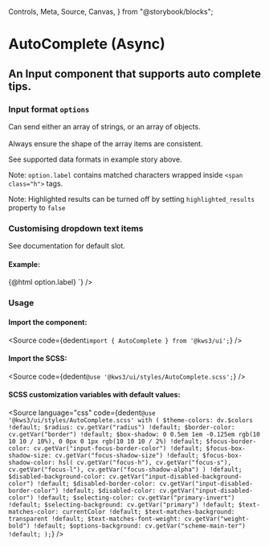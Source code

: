  Controls,
  Meta,
  Source,
  Canvas,
} from "@storybook/blocks";

<Version />

# AutoComplete (Async)
## An Input component that supports auto complete tips.

<Meta of={Stories} />
<Canvas />
<Controls />

<div className="notification is-primary is-light">
  <div className="columns">
    <div className="column">
      <h3>
        Input format <code>options</code>
      </h3>
      <p>
        Can send either an array of strings, or an array of objects.<br></br>Always
        ensure the shape of the array items are consistent.
      </p>
     <p>See supported data formats in example story above.</p>
      <p>Note: <code>option.label</code> contains matched characters wrapped inside <code>&lt;span class="h"&gt;</code> tags. </p>
      <p>Note: Highlighted results can be turned off by setting <code>highlighted_results</code> property to <code>false</code></p>
    </div>
    <div className="column">
      <h3>Customising dropdown text items</h3>
      <p>See documentation for default slot.</p>
      <h4>Example:</h4>
      <Source
        language="jsx"
        code={dedent`<AutoComplete
      ...other_options
      let:option>
      <span class="has-text-danger">
        {@html option.label}
      </span>
    </AutoComplete>`}
      />
    </div>
  </div>
</div>

### Usage

#### Import the component:

<Source
  code={dedent`import { AutoComplete } from '@kws3/ui';`}
/>

#### Import the SCSS:

<Source
  code={dedent`@use '@kws3/ui/styles/AutoComplete.scss';`}
/>

#### SCSS customization variables with default values:

<Source
  language="css"
  code={dedent`
      @use '@kws3/ui/styles/AutoComplete.scss' with (
        $theme-colors: dv.$colors !default;
        $radius: cv.getVar("radius") !default;
        $border-color: cv.getVar("border") !default;
        $box-shadow: 0 0.5em 1em -0.125em rgb(10 10 10 / 10%), 0 0px 0 1px rgb(10 10 10 / 2%) !default;
        $focus-border-color: cv.getVar("input-focus-border-color") !default;
        $focus-box-shadow-size: cv.getVar("focus-shadow-size") !default;
        $focus-box-shadow-color: hsl(
          cv.getVar("focus-h"),
          cv.getVar("focus-s"),
          cv.getVar("focus-l"),
          cv.getVar("focus-shadow-alpha")
        ) !default;
        $disabled-background-color: cv.getVar("input-disabled-background-color") !default;
        $disabled-border-color: cv.getVar("input-disabled-border-color") !default;
        $disabled-color: cv.getVar("input-disabled-color") !default;
        $selecting-color: cv.getVar("primary-invert") !default;
        $selecting-background: cv.getVar("primary") !default;
        $text-matches-color: currentColor !default;
        $text-matches-background: transparent !default;
        $text-matches-font-weight: cv.getVar("weight-bold") !default;
        $options-background: cv.getVar("scheme-main-ter") !default;
      );
    `}
/>
